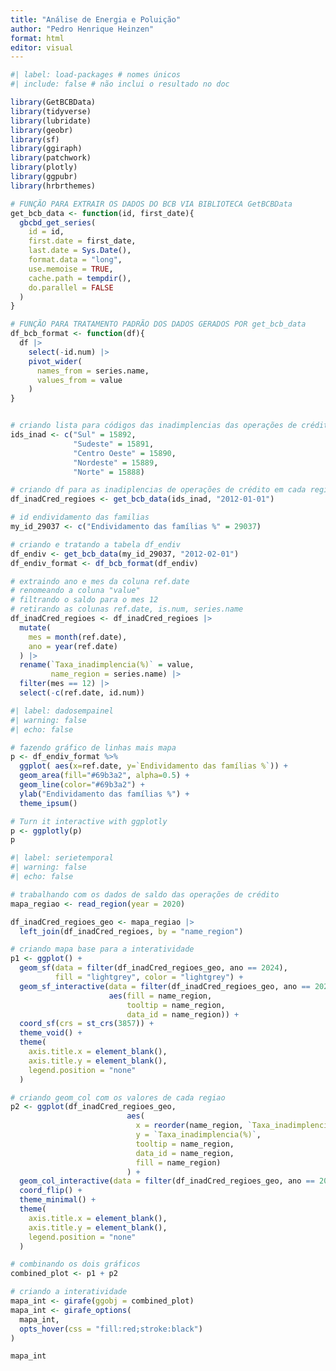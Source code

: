 ```yaml
---
title: "Análise de Energia e Poluição"
author: "Pedro Henrique Heinzen"
format: html
editor: visual
---
```


```r
#| label: load-packages # nomes únicos
#| include: false # não inclui o resultado no doc

library(GetBCBData)
library(tidyverse)
library(lubridate)
library(geobr)
library(sf)
library(ggiraph) 
library(patchwork)
library(plotly)
library(ggpubr)
library(hrbrthemes)

# FUNÇÃO PARA EXTRAIR OS DADOS DO BCB VIA BIBLIOTECA GetBCBData
get_bcb_data <- function(id, first_date){
  gbcbd_get_series(
    id = id,
    first.date = first_date,
    last.date = Sys.Date(),
    format.data = "long",
    use.memoise = TRUE,
    cache.path = tempdir(),
    do.parallel = FALSE
  )
}

# FUNÇÃO PARA TRATAMENTO PADRÃO DOS DADOS GERADOS POR get_bcb_data
df_bcb_format <- function(df){
  df |>
    select(-id.num) |>
    pivot_wider(
      names_from = series.name,
      values_from = value
    )
}


# criando lista para códigos das inadimplencias das operações de crédito
ids_inad <- c("Sul" = 15892,
              "Sudeste" = 15891,
              "Centro Oeste" = 15890,
              "Nordeste" = 15889,
              "Norte" = 15888)

# criando df para as inadiplencias de operações de crédito em cada região
df_inadCred_regioes <- get_bcb_data(ids_inad, "2012-01-01")

# id endividamento das familias
my_id_29037 <- c("Endividamento das famílias %" = 29037)

# criando e tratando a tabela df_endiv
df_endiv <- get_bcb_data(my_id_29037, "2012-02-01")
df_endiv_format <- df_bcb_format(df_endiv)

# extraindo ano e mes da coluna ref.date
# renomeando a coluna "value"
# filtrando o saldo para o mes 12
# retirando as colunas ref.date, is.num, series.name
df_inadCred_regioes <- df_inadCred_regioes |>
  mutate(
    mes = month(ref.date),
    ano = year(ref.date)
  ) |>
  rename(`Taxa_inadimplencia(%)` = value,
         name_region = series.name) |>
  filter(mes == 12) |>
  select(-c(ref.date, id.num))


```

```r
#| label: dadosempainel
#| warning: false
#| echo: false

# fazendo gráfico de linhas mais mapa
p <- df_endiv_format %>%
  ggplot( aes(x=ref.date, y=`Endividamento das famílias %`)) +
  geom_area(fill="#69b3a2", alpha=0.5) +
  geom_line(color="#69b3a2") +
  ylab("Endividamento das famílias %") +
  theme_ipsum()

# Turn it interactive with ggplotly
p <- ggplotly(p)
p

```

```r
#| label: serietemporal
#| warning: false
#| echo: false

# trabalhando com os dados de saldo das operações de crédito
mapa_regiao <- read_region(year = 2020)

df_inadCred_regioes_geo <- mapa_regiao |>
  left_join(df_inadCred_regioes, by = "name_region")

# criando mapa base para a interatividade
p1 <- ggplot() +
  geom_sf(data = filter(df_inadCred_regioes_geo, ano == 2024),
          fill = "lightgrey", color = "lightgrey") +
  geom_sf_interactive(data = filter(df_inadCred_regioes_geo, ano == 2024),
                      aes(fill = name_region,
                          tooltip = name_region,
                          data_id = name_region)) +
  coord_sf(crs = st_crs(3857)) +
  theme_void() +
  theme(
    axis.title.x = element_blank(),
    axis.title.y = element_blank(),
    legend.position = "none"
  )

# criando geom_col com os valores de cada regiao
p2 <- ggplot(df_inadCred_regioes_geo, 
                          aes(
                            x = reorder(name_region, `Taxa_inadimplencia(%)`),
                            y = `Taxa_inadimplencia(%)`,
                            tooltip = name_region,
                            data_id = name_region,
                            fill = name_region)
                          ) +
  geom_col_interactive(data = filter(df_inadCred_regioes_geo, ano == 2024)) +
  coord_flip() + 
  theme_minimal() +
  theme(
    axis.title.x = element_blank(),
    axis.title.y = element_blank(),
    legend.position = "none"
  )

# combinando os dois gráficos 
combined_plot <- p1 + p2

# criando a interatividade
mapa_int <- girafe(ggobj = combined_plot)
mapa_int <- girafe_options(
  mapa_int,
  opts_hover(css = "fill:red;stroke:black")
) 

mapa_int

```

## 
